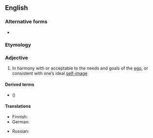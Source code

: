 ==English==

===Alternative forms===
* {{alt|en|ego-syntonic|ego syntonic}}

===Etymology===
{{compound|en|ego|syntonic}}

===Adjective===
{{en-adj}}

# {{lb|en|psychology|of behaviours, values, or beliefs}} In harmony with or acceptable to the needs and goals of the [[ego]], or consistent with one’s ideal [[self-image]]
#: {{ant|en|egodystonic}}

====Derived terms====
* {{l|en|egosyntonia}} ({{l|en|egosyntonicity}})

====Translations====
{{trans-top}}
* Finnish: {{t|fi|egosyntoninen}}
* German: {{t+|de|ich-synton}}
{{trans-mid}}
* Russian: {{t+|ru|эгосинтони́ческий}}
{{trans-bottom}}